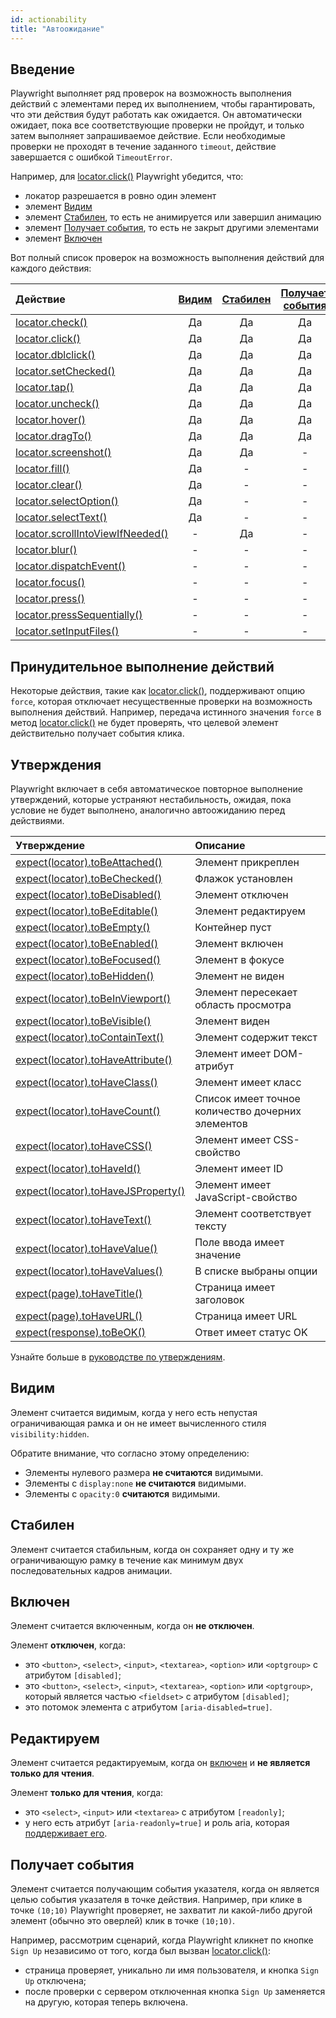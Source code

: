 ```yaml
---
id: actionability
title: "Автоожидание"
---
```


## Введение

Playwright выполняет ряд проверок на возможность выполнения действий с элементами перед их выполнением, чтобы гарантировать, что эти действия будут работать как ожидается. Он автоматически ожидает, пока все соответствующие проверки не пройдут, и только затем выполняет запрашиваемое действие. Если необходимые проверки не проходят в течение заданного `timeout`, действие завершается с ошибкой `TimeoutError`.

Например, для [locator.click()](/api/class-locator.mdx#locator-click) Playwright убедится, что:
- локатор разрешается в ровно один элемент
- элемент [Видим]
- элемент [Стабилен], то есть не анимируется или завершил анимацию
- элемент [Получает события], то есть не закрыт другими элементами
- элемент [Включен]

Вот полный список проверок на возможность выполнения действий для каждого действия:

| Действие | [Видим] | [Стабилен] | [Получает события] | [Включен] | [Редактируем] |
| :- | :-: | :-: | :-: | :-: | :-: |
| [locator.check()](/api/class-locator.mdx#locator-check) | Да | Да | Да | Да | - |
| [locator.click()](/api/class-locator.mdx#locator-click) | Да | Да | Да | Да | - |
| [locator.dblclick()](/api/class-locator.mdx#locator-dblclick) | Да | Да | Да | Да | - |
| [locator.setChecked()](/api/class-locator.mdx#locator-set-checked) | Да | Да | Да | Да | - |
| [locator.tap()](/api/class-locator.mdx#locator-tap) | Да | Да | Да | Да | - |
| [locator.uncheck()](/api/class-locator.mdx#locator-uncheck) | Да | Да | Да | Да | - |
| [locator.hover()](/api/class-locator.mdx#locator-hover) | Да | Да | Да | - | - |
| [locator.dragTo()](/api/class-locator.mdx#locator-drag-to) | Да | Да | Да | - | - |
| [locator.screenshot()](/api/class-locator.mdx#locator-screenshot) | Да | Да | - | - | - |
| [locator.fill()](/api/class-locator.mdx#locator-fill) | Да | - | - | Да | Да |
| [locator.clear()](/api/class-locator.mdx#locator-clear) | Да | - | - | Да | Да |
| [locator.selectOption()](/api/class-locator.mdx#locator-select-option) | Да | - | - | Да | - |
| [locator.selectText()](/api/class-locator.mdx#locator-select-text) | Да | - | - | - | - |
| [locator.scrollIntoViewIfNeeded()](/api/class-locator.mdx#locator-scroll-into-view-if-needed) | - | Да | - | - | - |
| [locator.blur()](/api/class-locator.mdx#locator-blur) | - | - | - | - | - |
| [locator.dispatchEvent()](/api/class-locator.mdx#locator-dispatch-event) | - | - | - | - | - |
| [locator.focus()](/api/class-locator.mdx#locator-focus) | - | - | - | - | - |
| [locator.press()](/api/class-locator.mdx#locator-press) | - | - | - | - | - |
| [locator.pressSequentially()](/api/class-locator.mdx#locator-press-sequentially) | - | - | - | - | - |
| [locator.setInputFiles()](/api/class-locator.mdx#locator-set-input-files) | - | - | - | - | - |

## Принудительное выполнение действий

Некоторые действия, такие как [locator.click()](/api/class-locator.mdx#locator-click), поддерживают опцию `force`, которая отключает несущественные проверки на возможность выполнения действий. Например, передача истинного значения `force` в метод [locator.click()](/api/class-locator.mdx#locator-click) не будет проверять, что целевой элемент действительно получает события клика.

## Утверждения

Playwright включает в себя автоматическое повторное выполнение утверждений, которые устраняют нестабильность, ожидая, пока условие не будет выполнено, аналогично автоожиданию перед действиями.

| Утверждение | Описание |
| :- | :- |
| [expect(locator).toBeAttached()](/api/class-locatorassertions.mdx#locator-assertions-to-be-attached) | Элемент прикреплен |
| [expect(locator).toBeChecked()](/api/class-locatorassertions.mdx#locator-assertions-to-be-checked) | Флажок установлен |
| [expect(locator).toBeDisabled()](/api/class-locatorassertions.mdx#locator-assertions-to-be-disabled) | Элемент отключен |
| [expect(locator).toBeEditable()](/api/class-locatorassertions.mdx#locator-assertions-to-be-editable) | Элемент редактируем |
| [expect(locator).toBeEmpty()](/api/class-locatorassertions.mdx#locator-assertions-to-be-empty) | Контейнер пуст |
| [expect(locator).toBeEnabled()](/api/class-locatorassertions.mdx#locator-assertions-to-be-enabled) | Элемент включен |
| [expect(locator).toBeFocused()](/api/class-locatorassertions.mdx#locator-assertions-to-be-focused) | Элемент в фокусе |
| [expect(locator).toBeHidden()](/api/class-locatorassertions.mdx#locator-assertions-to-be-hidden) | Элемент не виден |
| [expect(locator).toBeInViewport()](/api/class-locatorassertions.mdx#locator-assertions-to-be-in-viewport) | Элемент пересекает область просмотра |
| [expect(locator).toBeVisible()](/api/class-locatorassertions.mdx#locator-assertions-to-be-visible) | Элемент виден |
| [expect(locator).toContainText()](/api/class-locatorassertions.mdx#locator-assertions-to-contain-text) | Элемент содержит текст |
| [expect(locator).toHaveAttribute()](/api/class-locatorassertions.mdx#locator-assertions-to-have-attribute) | Элемент имеет DOM-атрибут |
| [expect(locator).toHaveClass()](/api/class-locatorassertions.mdx#locator-assertions-to-have-class) | Элемент имеет класс |
| [expect(locator).toHaveCount()](/api/class-locatorassertions.mdx#locator-assertions-to-have-count) | Список имеет точное количество дочерних элементов |
| [expect(locator).toHaveCSS()](/api/class-locatorassertions.mdx#locator-assertions-to-have-css) | Элемент имеет CSS-свойство |
| [expect(locator).toHaveId()](/api/class-locatorassertions.mdx#locator-assertions-to-have-id) | Элемент имеет ID |
| [expect(locator).toHaveJSProperty()](/api/class-locatorassertions.mdx#locator-assertions-to-have-js-property) | Элемент имеет JavaScript-свойство |
| [expect(locator).toHaveText()](/api/class-locatorassertions.mdx#locator-assertions-to-have-text) | Элемент соответствует тексту |
| [expect(locator).toHaveValue()](/api/class-locatorassertions.mdx#locator-assertions-to-have-value) | Поле ввода имеет значение |
| [expect(locator).toHaveValues()](/api/class-locatorassertions.mdx#locator-assertions-to-have-values) | В списке выбраны опции |
| [expect(page).toHaveTitle()](/api/class-pageassertions.mdx#page-assertions-to-have-title) | Страница имеет заголовок |
| [expect(page).toHaveURL()](/api/class-pageassertions.mdx#page-assertions-to-have-url) | Страница имеет URL |
| [expect(response).toBeOK()](/api/class-apiresponseassertions.mdx#api-response-assertions-to-be-ok) | Ответ имеет статус OK |

Узнайте больше в [руководстве по утверждениям](./test-assertions.mdx).

## Видим

Элемент считается видимым, когда у него есть непустая ограничивающая рамка и он не имеет вычисленного стиля `visibility:hidden`.

Обратите внимание, что согласно этому определению:
* Элементы нулевого размера **не считаются** видимыми.
* Элементы с `display:none` **не считаются** видимыми.
* Элементы с `opacity:0` **считаются** видимыми.

## Стабилен

Элемент считается стабильным, когда он сохраняет одну и ту же ограничивающую рамку в течение как минимум двух последовательных кадров анимации.

## Включен

Элемент считается включенным, когда он **не отключен**.

Элемент **отключен**, когда:
- это `<button>`, `<select>`, `<input>`, `<textarea>`, `<option>` или `<optgroup>` с атрибутом `[disabled]`;
- это `<button>`, `<select>`, `<input>`, `<textarea>`, `<option>` или `<optgroup>`, который является частью `<fieldset>` с атрибутом `[disabled]`;
- это потомок элемента с атрибутом `[aria-disabled=true]`.

## Редактируем

Элемент считается редактируемым, когда он [включен] и **не является только для чтения**.

Элемент **только для чтения**, когда:
- это `<select>`, `<input>` или `<textarea>` с атрибутом `[readonly]`;
- у него есть атрибут `[aria-readonly=true]` и роль aria, которая [поддерживает его](https://w3c.github.io/aria/#aria-readonly).

## Получает события

Элемент считается получающим события указателя, когда он является целью события указателя в точке действия. Например, при клике в точке `(10;10)` Playwright проверяет, не захватит ли какой-либо другой элемент (обычно это оверлей) клик в точке `(10;10)`.

Например, рассмотрим сценарий, когда Playwright кликнет по кнопке `Sign Up` независимо от того, когда был вызван [locator.click()](/api/class-locator.mdx#locator-click):
- страница проверяет, уникально ли имя пользователя, и кнопка `Sign Up` отключена;
- после проверки с сервером отключенная кнопка `Sign Up` заменяется на другую, которая теперь включена.

[Видим]: #visible "Видим"
[Стабилен]: #stable "Стабилен"
[Включен]: #enabled "Включен"
[Редактируем]: #editable "Редактируем"
[Получает события]: #receives-events "Получает события"


[Accessibility]: /api/class-accessibility.mdx "Accessibility"
[Android]: /api/class-android.mdx "Android"
[AndroidDevice]: /api/class-androiddevice.mdx "AndroidDevice"
[AndroidInput]: /api/class-androidinput.mdx "AndroidInput"
[AndroidSocket]: /api/class-androidsocket.mdx "AndroidSocket"
[AndroidWebView]: /api/class-androidwebview.mdx "AndroidWebView"
[APIRequest]: /api/class-apirequest.mdx "APIRequest"
[APIRequestContext]: /api/class-apirequestcontext.mdx "APIRequestContext"
[APIResponse]: /api/class-apiresponse.mdx "APIResponse"
[APIResponseAssertions]: /api/class-apiresponseassertions.mdx "APIResponseAssertions"
[Browser]: /api/class-browser.mdx "Browser"
[BrowserContext]: /api/class-browsercontext.mdx "BrowserContext"
[BrowserServer]: /api/class-browserserver.mdx "BrowserServer"
[BrowserType]: /api/class-browsertype.mdx "BrowserType"
[CDPSession]: /api/class-cdpsession.mdx "CDPSession"
[Clock]: /api/class-clock.mdx "Clock"
[ConsoleMessage]: /api/class-consolemessage.mdx "ConsoleMessage"
[Coverage]: /api/class-coverage.mdx "Coverage"
[Dialog]: /api/class-dialog.mdx "Dialog"
[Download]: /api/class-download.mdx "Download"
[Electron]: /api/class-electron.mdx "Electron"
[ElectronApplication]: /api/class-electronapplication.mdx "ElectronApplication"
[ElementHandle]: /api/class-elementhandle.mdx "ElementHandle"
[FileChooser]: /api/class-filechooser.mdx "FileChooser"
[Frame]: /api/class-frame.mdx "Frame"
[FrameLocator]: /api/class-framelocator.mdx "FrameLocator"
[GenericAssertions]: /api/class-genericassertions.mdx "GenericAssertions"
[JSHandle]: /api/class-jshandle.mdx "JSHandle"
[Keyboard]: /api/class-keyboard.mdx "Keyboard"
[Locator]: /api/class-locator.mdx "Locator"
[LocatorAssertions]: /api/class-locatorassertions.mdx "LocatorAssertions"
[Logger]: /api/class-logger.mdx "Logger"
[Mouse]: /api/class-mouse.mdx "Mouse"
[Page]: /api/class-page.mdx "Page"
[PageAssertions]: /api/class-pageassertions.mdx "PageAssertions"
[Playwright]: /api/class-playwright.mdx "Playwright"
[PlaywrightAssertions]: /api/class-playwrightassertions.mdx "PlaywrightAssertions"
[Request]: /api/class-request.mdx "Request"
[Response]: /api/class-response.mdx "Response"
[Route]: /api/class-route.mdx "Route"
[Selectors]: /api/class-selectors.mdx "Selectors"
[SnapshotAssertions]: /api/class-snapshotassertions.mdx "SnapshotAssertions"
[TimeoutError]: /api/class-timeouterror.mdx "TimeoutError"
[Touchscreen]: /api/class-touchscreen.mdx "Touchscreen"
[Tracing]: /api/class-tracing.mdx "Tracing"
[Video]: /api/class-video.mdx "Video"
[WebError]: /api/class-weberror.mdx "WebError"
[WebSocket]: /api/class-websocket.mdx "WebSocket"
[WebSocketRoute]: /api/class-websocketroute.mdx "WebSocketRoute"
[Worker]: /api/class-worker.mdx "Worker"
[Fixtures]: /api/class-fixtures.mdx "Fixtures"
[FullConfig]: /api/class-fullconfig.mdx "FullConfig"
[FullProject]: /api/class-fullproject.mdx "FullProject"
[Location]: /api/class-location.mdx "Location"
[Test]: /api/class-test.mdx "Test"
[TestConfig]: /api/class-testconfig.mdx "TestConfig"
[TestInfo]: /api/class-testinfo.mdx "TestInfo"
[TestInfoError]: /api/class-testinfoerror.mdx "TestInfoError"
[TestOptions]: /api/class-testoptions.mdx "TestOptions"
[TestProject]: /api/class-testproject.mdx "TestProject"
[TestStepInfo]: /api/class-teststepinfo.mdx "TestStepInfo"
[WorkerInfo]: /api/class-workerinfo.mdx "WorkerInfo"
[Reporter]: /api/class-reporter.mdx "Reporter"
[Suite]: /api/class-suite.mdx "Suite"
[TestCase]: /api/class-testcase.mdx "TestCase"
[TestError]: /api/class-testerror.mdx "TestError"
[TestResult]: /api/class-testresult.mdx "TestResult"
[TestStep]: /api/class-teststep.mdx "TestStep"
[Element]: https://developer.mozilla.org/en-US/docs/Web/API/element "Element"
[EvaluationArgument]: /evaluating.mdx#evaluation-argument "EvaluationArgument"
[Promise]: https://developer.mozilla.org/en-US/docs/Web/JavaScript/Reference/Global_Objects/Promise "Promise"
[iterator]: https://developer.mozilla.org/en-US/docs/Web/JavaScript/Reference/Iteration_protocols "Iterator"
[origin]: https://developer.mozilla.org/en-US/docs/Glossary/Origin "Origin"
[selector]: https://developer.mozilla.org/en-US/docs/Web/CSS/CSS_Selectors "selector"
[Serializable]: https://developer.mozilla.org/en-US/docs/Web/JavaScript/Reference/Global_Objects/JSON/stringify#Description "Serializable"
[UIEvent.detail]: https://developer.mozilla.org/en-US/docs/Web/API/UIEvent/detail "UIEvent.detail"
[UnixTime]: https://en.wikipedia.org/wiki/Unix_time "Unix Time"
[xpath]: https://developer.mozilla.org/en-US/docs/Web/XPath "xpath"

[Array]: https://developer.mozilla.org/en-US/docs/Web/JavaScript/Reference/Global_Objects/Array "Array"
[boolean]: https://developer.mozilla.org/en-US/docs/Web/JavaScript/Data_structures#Boolean_type "Boolean"
[Buffer]: https://nodejs.org/api/buffer.html#buffer_class_buffer "Buffer"
[ChildProcess]: https://nodejs.org/api/child_process.html "ChildProcess"
[Date]: https://developer.mozilla.org/en-US/docs/Web/JavaScript/Reference/Global_Objects/Date "Date"
[Error]: https://nodejs.org/api/errors.html#errors_class_error "Error"
[EventEmitter]: https://nodejs.org/api/events.html#events_class_eventemitter "EventEmitter"
[function]: https://developer.mozilla.org/en-US/docs/Web/JavaScript/Reference/Global_Objects/Function "Function"
[FormData]: https://developer.mozilla.org/en-US/docs/Web/API/FormData "FormData"
[Map]: https://developer.mozilla.org/en-US/docs/Web/JavaScript/Reference/Global_Objects/Map "Map"
[Metadata]: https://developer.mozilla.org/en-US/docs/Web/JavaScript/Reference/Global_Objects/Object "Object&lt;string, any&gt;"
[null]: https://developer.mozilla.org/en-US/docs/Web/JavaScript/Reference/Global_Objects/null "null"
[number]: https://developer.mozilla.org/en-US/docs/Web/JavaScript/Data_structures#Number_type "Number"
[Object]: https://developer.mozilla.org/en-US/docs/Web/JavaScript/Reference/Global_Objects/Object "Object"
[Promise]: https://developer.mozilla.org/en-US/docs/Web/JavaScript/Reference/Global_Objects/Promise "Promise"
[Readable]: https://nodejs.org/api/stream.html#stream_class_stream_readable "Readable"
[ReadStream]: https://nodejs.org/api/fs.html#class-fsreadstream "ReadStream"
[RegExp]: https://developer.mozilla.org/en-US/docs/Web/JavaScript/Reference/Global_Objects/RegExp "RegExp"
[string]: https://developer.mozilla.org/en-US/docs/Web/JavaScript/Data_structures#String_type "string"
[void]: https://developer.mozilla.org/en-US/docs/Web/JavaScript/Reference/Global_Objects/undefined "void"
[URL]: https://nodejs.org/api/url.html "URL"
[URLSearchParams]: https://developer.mozilla.org/en-US/docs/Web/API/URLSearchParams "URLSearchParams"

[all available image tags]: https://mcr.microsoft.com/en-us/product/playwright/about "all available image tags"
[Microsoft Artifact Registry]: https://mcr.microsoft.com/en-us/product/playwright/about "Microsoft Artifact Registry"
[Dockerfile.noble]: https://github.com/microsoft/playwright/blob/main/utils/docker/Dockerfile.noble "Dockerfile.noble"
